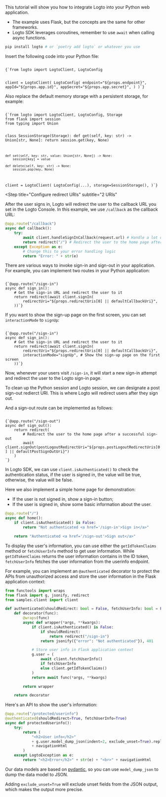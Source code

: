 
<Steps>

<Step title="Get started">

This tutorial will show you how to integrate Logto into your Python web application.

<ul>
  <li>The example uses Flask, but the concepts are the same for other frameworks.</li>
  <li>Logto SDK leverages coroutines, remember to use <code>await</code> when calling async functions.</li>
</ul>

```bash
pip install logto # or `poetry add logto` or whatever you use
```

</Step>

<Step title="Init LogtoClient">

Insert the following code into your Python file:

<Code title="main.py" className="language-python">
{`from logto import LogtoClient, LogtoConfig

client = LogtoClient(
    LogtoConfig(
        endpoint="${props.endpoint}",
        appId="${props.app.id}",
        appSecret="${props.app.secret}",
    )
)`}
</Code>

Also replace the default memory storage with a persistent storage, for example:

<Code title="main.py" className="language-python">
{`from logto import LogtoClient, LogtoConfig, Storage
from flask import session
from typing import Union

class SessionStorage(Storage):
    def get(self, key: str) -> Union[str, None]:
        return session.get(key, None)

    def set(self, key: str, value: Union[str, None]) -> None:
        session[key] = value

    def delete(self, key: str) -> None:
        session.pop(key, None)

client = LogtoClient(
    LogtoConfig(...),
    storage=SessionStorage(),
)`}
</Code>

</Step>

<Step
  title="Configure redirect URIs"
  subtitle="2 URIs"
>

<RedirectUrisWeb />

</Step>

<Step title="Handle the callback">

After the user signs in, Logto will redirect the user to the callback URL you set in the Logto Console. In this example, we use `/callback` as the callback URL:

```python title="main.py"
@app.route("/callback")
async def callback():
    try:
        await client.handleSignInCallback(request.url) # Handle a lot of stuff
        return redirect("/") # Redirect the user to the home page after a successful sign-in
    except Exception as e:
        # Change this to your error handling logic
        return "Error: " + str(e)
```

</Step>

<Step title="Implement sign-in and sign-out">

There are various ways to invoke sign-in and sign-out in your application. For example, you can implement two routes in your Python application:

<Code title="main.py" className="language-python">
{`@app.route("/sign-in")
async def sign_in():
    # Get the sign-in URL and redirect the user to it
    return redirect(await client.signIn(
        redirectUri="${props.redirectUris[0] || defaultCallbackUri}",
    ))`}
</Code>

If you want to show the sign-up page on the first screen, you can set `interactionMode` to `signUp`:

<Code title="main.py" className="language-python">
{`@app.route("/sign-in")
async def sign_in():
    # Get the sign-in URL and redirect the user to it
    return redirect(await client.signIn(
        redirectUri="${props.redirectUris[0] || defaultCallbackUri}",
        interactionMode="signUp", # Show the sign-up page on the first screen
    ))`}
</Code>

Now, whenever your users visit `/sign-in`, it will start a new sign-in attempt and redirect the user to the Logto sign-in page.

To clean up the Python session and Logto session, we can designate a post sign-out redierct URI. This is where Logto will redirect users after they sign out.

And a sign-out route can be implemented as follows:

<Code title="main.py" className="language-python">
{`@app.route("/sign-out")
async def sign_out():
    return redirect(
        # Redirect the user to the home page after a successful sign-out
        await client.signOut(postLogoutRedirectUri="${props.postLogoutRedirectUris[0] || defaultPostSignOutUri}")
    )
`}
</Code>

</Step>

<Step title="Handle authentication status">

In Logto SDK, we can use `client.isAuthenticated()` to check the authentication status, if the user is signed in, the value will be true, otherwise, the value will be false.

Here we also implement a simple home page for demonstration:

- If the user is not signed in, show a sign-in button;
- If the user is signed in, show some basic information about the user.

```python title="main.py"
@app.route("/")
async def home():
    if client.isAuthenticated() is False:
        return "Not authenticated <a href='/sign-in'>Sign in</a>"

    return "Authenticated <a href='/sign-out'>Sign out</a>"
```

</Step>

<Step title="Checkpoint: Test your application">

<Checkpoint />

</Step>

<Step title="Display user information">

To display the user's information, you can use either the `getIdTokenClaims` method or `fetchUserInfo` method to get user information. While `getIdTokenClaims` returns the user information contains in the ID token, `fetchUserInfo` fetches the user information from the userinfo endpoint.

For example, you can implement an `@authenticated` decorator to protect the APIs from unauthorized access and store the user information in the Flask application context:

```python title="authenticated.py"
from functools import wraps
from flask import g, jsonify, redirect
from samples.client import client

def authenticated(shouldRedirect: bool = False, fetchUserInfo: bool = False):
    def decorator(func):
        @wraps(func)
        async def wrapper(*args, **kwargs):
            if client.isAuthenticated() is False:
                if shouldRedirect:
                    return redirect("/sign-in")
                return jsonify({"error": "Not authenticated"}), 401

            # Store user info in Flask application context
            g.user = (
                await client.fetchUserInfo()
                if fetchUserInfo
                else client.getIdTokenClaims()
            )
            return await func(*args, **kwargs)

        return wrapper

    return decorator
```

Here's an API to show the user's information:

```python title="main.py"
@app.route("/protected/userinfo")
@authenticated(shouldRedirect=True, fetchUserInfo=True)
async def protectedUserinfo():
    try:
        return (
            "<h2>User info</h2>"
            + g.user.model_dump_json(indent=2, exclude_unset=True).replace("\n", "<br>")
            + navigationHtml
        )
    except LogtoException as e:
        return "<h2>Error</h2>" + str(e) + "<br>" + navigationHtml
```

Our data models are based on [pydantic](https://docs.pydantic.dev/), so you can use `model_dump_json` to dump the data model to JSON.

Adding `exclude_unset=True` will exclude unset fields from the JSON output, which makes the output more precise.

</Step>

</Steps>
